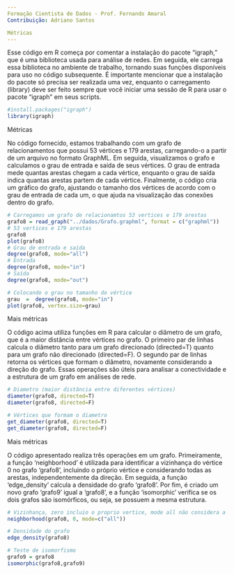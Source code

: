 ---
Formação Cientista de Dados - Prof. Fernando Amaral
Contribuição: Adriano Santos

Métricas
---

Esse código em R começa por comentar a instalação do pacote "igraph," que é uma biblioteca usada para análise de redes. Em seguida, ele carrega essa biblioteca no ambiente de trabalho, tornando suas funções disponíveis para uso no código subsequente. É importante mencionar que a instalação do pacote só precisa ser realizada uma vez, enquanto o carregamento (library) deve ser feito sempre que você iniciar uma sessão de R para usar o pacote "igraph" em seus scripts.

```{r}
#install.packages("igraph")
library(igraph)
```

 Métricas 
 
 No código fornecido, estamos trabalhando com um grafo de relacionamentos que possui 53 vértices e 179 arestas, carregando-o a partir de um arquivo no formato GraphML. Em seguida, visualizamos o grafo e calculamos o grau de entrada e saída de seus vértices. O grau de entrada mede quantas arestas chegam a cada vértice, enquanto o grau de saída indica quantas arestas partem de cada vértice. Finalmente, o código cria um gráfico do grafo, ajustando o tamanho dos vértices de acordo com o grau de entrada de cada um, o que ajuda na visualização das conexões dentro do grafo.
 
```{r}
# Carregamos um grafo de relacionamtos 53 vertices e 179 arestas
grafo8 = read_graph("../dados/Grafo.graphml", format = c("graphml"))
# 53 vertices e 179 arestas
grafo8
plot(grafo8)
# Grau de entrada e saída 
degree(grafo8, mode="all")
# Entrada
degree(grafo8, mode="in")	
# Saída
degree(grafo8, mode="out")

# Colocando o grau no tamanho do vértice
grau  =  degree(grafo8, mode="in")	
plot(grafo8, vertex.size=grau)
```

Mais métricas

O código acima utiliza funções em R para calcular o diâmetro de um grafo, que é a maior distância entre vértices no grafo. O primeiro par de linhas calcula o diâmetro tanto para um grafo direcionado (directed=T) quanto para um grafo não direcionado (directed=F). O segundo par de linhas retorna os vértices que formam o diâmetro, novamente considerando a direção do grafo. Essas operações são úteis para analisar a conectividade e a estrutura de um grafo em análises de rede.

```{r}
# Diametro (maior distância entre diferentes vértices)
diameter(grafo8, directed=T)
diameter(grafo8, directed=F)

# Vértices que formam o diametro
get_diameter(grafo8, directed=T)
get_diameter(grafo8, directed=F)
```

Mais métricas

O código apresentado realiza três operações em um grafo. Primeiramente, a função 'neighborhood' é utilizada para identificar a vizinhança do vértice 0 no grafo 'grafo8', incluindo o próprio vértice e considerando todas as arestas, independentemente da direção. Em seguida, a função 'edge_density' calcula a densidade do grafo 'grafo8'. Por fim, é criado um novo grafo 'grafo9' igual a 'grafo8', e a função 'isomorphic' verifica se os dois grafos são isomórficos, ou seja, se possuem a mesma estrutura.

```{r}
# Vizinhança, zero incluio o proprio vertice, mode all não considera a direção
neighborhood(grafo8, 0, mode=c("all"))

# Densidade do grafo
edge_density(grafo8)

# Teste de isomorfismo
grafo9 = grafo8
isomorphic(grafo8,grafo9)
```

